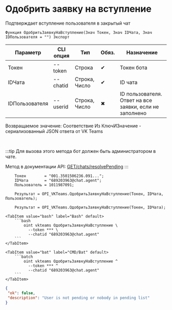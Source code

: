﻿---
sidebar_position: 10
description: Одобрить заявку на вступление и другие функции для работы с VKTeams в Открытом пакете интеграций - бесплатной open-source библиотеке интеграций для 1С:Предприятие 8, OneScript и CLI
keywords: [1C, 1С, 1С:Предприятие, 1С:Предприятие 8.3, API, Интеграция, Сервисы, Обмен, OneScript, CLI, VKTeams]
---


# Одобрить заявку на вступление
 Подтверждает вступление пользователя в закрытый чат



`Функция ОдобритьЗаявкуНаВступление(Знач Токен, Знач IDЧата, Знач IDПользователя = "") Экспорт`

  | Параметр | CLI опция | Тип | Обяз. | Назначение |
  |-|-|-|-|-|
  | Токен | --token | Строка | &#x2714; | Токен бота |
  | IDЧата | --chatid | Строка, Число | &#x2714; | ID чата |
  | IDПользователя | --userid | Строка, Число | &#x2716; | ID пользователя. Ответ на все заявки, если не заполнено |

  
  Возвращаемое значение:   Соответствие Из КлючИЗначение - сериализованный JSON ответа от VK Teams

<br/>

:::tip
Для вызова этого метода бот должен быть администратором в чате.

Метод в документации API: [GET ​​/chats/resolvePending](https://teams.vk.com/botapi/#/chats/get_chats_resolvePending)
:::
<br/>



```bsl title="Пример использования для 1С:Предприятие/OneScript"
    Токен        = "001.3501506236.091...";
    IDЧата       = "689203963@chat.agent";
    Пользователь = 1011987091;

    Результат = OPI_VKTeams.ОдобритьЗаявкуНаВступление(Токен, IDЧата, Пользователь);

    Результат = OPI_VKTeams.ОдобритьЗаявкуНаВступление(Токен, IDЧата);
```
    

 <Tabs>
  
    <TabItem value="bash" label="Bash" default>
        ```bash
            oint vkteams ОдобритьЗаявкуНаВступление \
              --token *** \
              --chatid "689203963@chat.agent"
        ```
    </TabItem>
  
    <TabItem value="bat" label="CMD/Bat" default>
        ```batch
            oint vkteams ОдобритьЗаявкуНаВступление ^
              --token *** ^
              --chatid "689203963@chat.agent"
        ```
    </TabItem>
</Tabs>


```json title="Результат"
{
 "ok": false,
 "description": "User is not pending or nobody in pending list"
}
```

